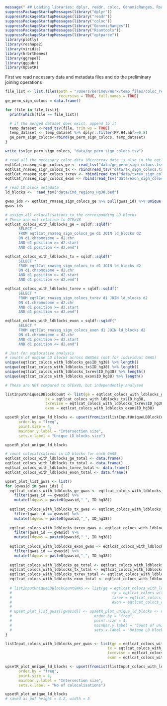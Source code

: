 
```r
message(" ## Loading libraries: dplyr, readr, coloc, GenomicRanges, Rsamtools, optparse")
suppressPackageStartupMessages(library("dplyr"))
suppressPackageStartupMessages(library("readr"))
suppressPackageStartupMessages(library("coloc"))
suppressPackageStartupMessages(library("GenomicRanges"))
suppressPackageStartupMessages(library("Rsamtools"))
suppressPackageStartupMessages(library("optparse"))
library(plotly)
library(reshape2)
library(viridis)
library(hrbrthemes)
library(ggrepel)
library(ggpubr)
library(UpSetR)
```

First we read necessary data and metadata files and do the preliminary joining operations
```r
file_list <- list.files(path = "/Users/kerimov/Work/temp_files/coloc_results_merged/results_coloc_ge_perm//",
                        recursive = TRUE, full.names = TRUE)
ge_perm_sign_colocs = data.frame()

for (file in file_list){
  print(which(file == file_list))

  # if the merged dataset does exist, append to it
  temp_dataset <-read_tsv(file, trim_ws = TRUE)
  temp_dataset <- temp_dataset %>% dplyr::filter(PP.H4.abf>=0.8)
  ge_perm_sign_colocs<-rbind(ge_perm_sign_colocs, temp_dataset)
}

write_tsv(ge_perm_sign_colocs, "data/ge_perm_sign_colocs.tsv")

# read all the necessary coloc data (Microrray data is also in the eqtlCat_all_sign_colocs_maxbeta table summarised by gene_id)
eqtlCat_rnaseq_sign_colocs_ge <- read_tsv("data/ge_perm_sign_colocs.tsv.gz")
eqtlCat_rnaseq_sign_colocs_tx <- rbind(read_tsv("data/tx_sign_colocs.tsv.gz"), read_tsv("data/GTExV8_sign_colocs_tx.tsv.gz"))
eqtlCat_rnaseq_sign_colocs_txrev <- rbind(read_tsv("data/txrev_sign_colocs.tsv.gz"), read_tsv("data/GTExV8_sign_colocs_txrev.tsv.gz"))
eqtlCat_rnaseq_sign_colocs_exon <- rbind(read_tsv("data/exon_sign_colocs.tsv.gz"), read_tsv("data/GTExV8_sign_colocs_exon.tsv.gz"))

# read LD block metadata
ld_blocks <-  read_tsv("data/ind_regions_Hg38.bed")

gwas_ids <- eqtlCat_rnaseq_sign_colocs_ge %>% pull(gwas_id) %>% unique()
gwas_ids
```


```r
# assign all colocalisations to the corresponding LD blocks
# These are not relative to GTExV8
eqtlcat_colocs_with_ldblocks_ge = sqldf::sqldf("
      SELECT *
      FROM eqtlCat_rnaseq_sign_colocs_ge d1 JOIN ld_blocks d2
      ON d1.chromosome = d2.chr
      AND d1.position >= d2.start
      AND d1.position <= d2.end")

eqtlcat_colocs_with_ldblocks_tx = sqldf::sqldf("
      SELECT *
      FROM eqtlCat_rnaseq_sign_colocs_tx d1 JOIN ld_blocks d2
      ON d1.chromosome = d2.chr
      AND d1.position >= d2.start
      AND d1.position <= d2.end")

eqtlcat_colocs_with_ldblocks_txrev = sqldf::sqldf("
      SELECT *
      FROM eqtlCat_rnaseq_sign_colocs_txrev d1 JOIN ld_blocks d2
      ON d1.chromosome = d2.chr
      AND d1.position >= d2.start
      AND d1.position <= d2.end")

eqtlcat_colocs_with_ldblocks_exon = sqldf::sqldf("
      SELECT *
      FROM eqtlCat_rnaseq_sign_colocs_exon d1 JOIN ld_blocks d2
      ON d1.chromosome = d2.chr
      AND d1.position >= d2.start
      AND d1.position <= d2.end")
```

```r
# Just for explorative analysis
# counts of unqiue LD blocks across GWASes (not for individual GWAS)
unique(eqtlcat_colocs_with_ldblocks_ge$ID_hg38) %>% length() 
unique(eqtlcat_colocs_with_ldblocks_tx$ID_hg38) %>% length() 
unique(eqtlcat_colocs_with_ldblocks_txrev$ID_hg38) %>% length() 
unique(eqtlcat_colocs_with_ldblocks_exon$ID_hg38) %>% length() 
```

```r
# These are NOT compared to GTExV8, but independently analysed

listInputUniqueLDBlockCount <- list(ge = eqtlcat_colocs_with_ldblocks_ge$ID_hg38, 
                  tx = eqtlcat_colocs_with_ldblocks_tx$ID_hg38, 
                  txrevise = eqtlcat_colocs_with_ldblocks_txrev$ID_hg38,
                  exon = eqtlcat_colocs_with_ldblocks_exon$ID_hg38)

upsetR_plot_unique_ld_blocks <- upset(fromList(listInputUniqueLDBlockCount), 
      order.by = "freq", 
      point.size = 4, 
      mainbar.y.label = "Intersection size",
      sets.x.label = "Unique LD blocks size")

upsetR_plot_unique_ld_blocks
```
```r
# count colocalisations in LD blocks for each GWAS 
eqtlcat_colocs_with_ldblocks_ge_total <- data.frame()
eqtlcat_colocs_with_ldblocks_tx_total <- data.frame()
eqtlcat_colocs_with_ldblocks_txrev_total <- data.frame()
eqtlcat_colocs_with_ldblocks_exon_total <- data.frame()

upset_plot_list_gwas <- list()
for (gwasid in gwas_ids) {
  eqtlcat_colocs_with_ldblocks_ge_gwas <- eqtlcat_colocs_with_ldblocks_ge %>% 
    filter(gwas_id == gwasid) %>% 
    mutate(ldgwas = paste0(gwasid,"_", ID_hg38))
  
  eqtlcat_colocs_with_ldblocks_tx_gwas <- eqtlcat_colocs_with_ldblocks_tx %>% 
    filter(gwas_id == gwasid) %>% 
    mutate(ldgwas = paste0(gwasid,"_", ID_hg38))
  
  eqtlcat_colocs_with_ldblocks_txrev_gwas <- eqtlcat_colocs_with_ldblocks_txrev %>% 
    filter(gwas_id == gwasid) %>% 
    mutate(ldgwas = paste0(gwasid,"_", ID_hg38))
  
  eqtlcat_colocs_with_ldblocks_exon_gwas <- eqtlcat_colocs_with_ldblocks_exon %>% 
    filter(gwas_id == gwasid) %>% 
    mutate(ldgwas = paste0(gwasid,"_", ID_hg38))
  
  eqtlcat_colocs_with_ldblocks_ge_total <- eqtlcat_colocs_with_ldblocks_ge_total %>% rbind(eqtlcat_colocs_with_ldblocks_ge_gwas)
  eqtlcat_colocs_with_ldblocks_tx_total <- eqtlcat_colocs_with_ldblocks_tx_total %>% rbind(eqtlcat_colocs_with_ldblocks_tx_gwas)
  eqtlcat_colocs_with_ldblocks_txrev_total <- eqtlcat_colocs_with_ldblocks_txrev_total %>% rbind(eqtlcat_colocs_with_ldblocks_txrev_gwas)
  eqtlcat_colocs_with_ldblocks_exon_total <- eqtlcat_colocs_with_ldblocks_exon_total %>% rbind(eqtlcat_colocs_with_ldblocks_exon_gwas)
  
  # listInputUniqueLDBlockCountGWAS <- list(ge = eqtlcat_colocs_with_ldblocks_ge_gwas$ldgwas,
  #                                             tx = eqtlcat_colocs_with_ldblocks_tx_gwas$ldgwas,
  #                                             txrev = eqtlcat_colocs_with_ldblocks_txrev_gwas$ldgwas,
  #                                             exon = eqtlcat_colocs_with_ldblocks_exon_gwas$ldgwas)
  # 
  # upset_plot_list_gwas[[gwasid]] <- upsetR_plot_unique_ld_blocks <- upset(fromList(listInputUniqueLDBlockCountGWAS), 
  #                                     order.by = "freq", 
  #                                     point.size = 4, 
  #                                     mainbar.y.label = "Count of unique LD blocks\n(Total count across GWASs)",
  #                                     sets.x.label = "Unique LD blocks count\n(Total count across GWASs)")
}

listInput_colocs_with_ldblocks_per_gwas <- list(ge = eqtlcat_colocs_with_ldblocks_ge_total$ldgwas,
                                              tx = eqtlcat_colocs_with_ldblocks_tx_total$ldgwas,
                                              txrevise = eqtlcat_colocs_with_ldblocks_txrev_total$ldgwas,
                                              exon = eqtlcat_colocs_with_ldblocks_exon_total$ldgwas)

upsetR_plot_unique_ld_blocks <- upset(fromList(listInput_colocs_with_ldblocks_per_gwas), 
      order.by = "freq", 
      point.size = 4, 
      mainbar.y.label = "Intersection size",
      sets.x.label = "No of colocalisations")

upsetR_plot_unique_ld_blocks
# saved as pdf height = 4.2, width = 5
```









